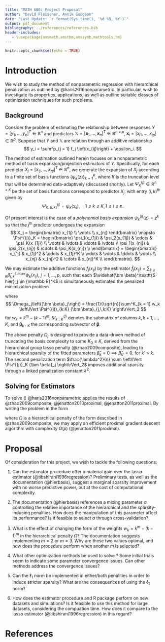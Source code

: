```yaml
---
title: "MATH 680: Project Proposal"
author: "David Fleischer, Annik Gougeon"
date: "Last Update: `r format(Sys.time(), '%d %B, %Y')`"
output: pdf_document
bibliography: ../references/references.bib
header-includes:
   - \usepackage{amsmath,amsthm,amssymb,mathtools,bm}
---
```


\newcommand{\bbeta}{{\bm \beta}}
\newcommand{\argmin}{{\text{arg min}}}
\newcommand{\X}{{\mathbb X}}
\newcommand{\R}{{\mathbb R}}
\newcommand{\eps}{\varepsilon}
\renewcommand{\phi}{\varphi}

```r
knitr::opts_chunk$set(echo = TRUE)
```

# Introduction

We wish to study the method of nonparametric regression with hierarchical penalization as outlined by @haris2016nonparametric. In particular, wish to investigate its properties, applications, as well as outline suitable classes of optimization techniques for such problems.

## Background

Consider the problem of estimating the relationship between responses $Y = \left[y_1, ..., y_n\right]^T \in \R^n$ and predictors $\X = \left[{\bm x}_1, ..., {\bm x}_n\right]^T \in \R^{n\times p}$, ${\bm x}_i = \left[x_{i1}, ..., x_{ip}\right] \in \R^p$. Suppose that $Y$ and $\X$ are relation through an additive relationship 
$$
  y_i = \sum^p_{j = 1} f_j \left(x_{ij}\right) + \epsilon_i.
$$

The method of estimation outlined herein focuses on a nonparametric method of basis expansion/projection estimators of $Y$. Specifically, for each predictor $X_j = [x_{1j}, ..., x_{nj}]^T \in \R^n$, we generate the expansion of $X_j$ according to a finite set of basis functions $\left\{\psi_k\left(z\right)\right\}^K_{k = 1}$, where $K$ is the truncation level that will be determined data-adaptively (discussed shortly). Let $\Psi^{(j)}_K \in \R^{n\times K}$ be the set of basis functions correspond to predictor $X_j$, with entry $(i, k)^\text{th}$ given by
$$
  \Psi^{(j)}_{K, (i,k)} = \psi_k(x_{ij}), \quad 1 \leq k \leq K,\, 1 \leq i \leq n.
$$

Of present interest is the case of a *polynomial basis expansion* $\psi_k^{(j)}(z) = z^k$ so that the $j^\text{th}$ predictor undergoes the expansion
$$
  X_j = 
  \begin{bmatrix}
    x_{1j} \\
    \vdots \\
    x_{nj}
  \end{bmatrix}
  \mapsto
  \Psi^{(j)}_K 
  =
  \begin{bmatrix}
    \psi_1(x_{1j}) & \psi_2(x_{1j}) & \cdots & \psi_K(x_{1j}) \\
    \vdots & \vdots & \ddots & \vdots \\
    \psi_1(x_{nj}) & \psi_2(x_{nj}) & \cdots & \psi_K(x_{nj}) \\
  \end{bmatrix} 
  =
  \begin{bmatrix}
    x_{1j} & x_{1j}^2 & \cdots & x_{1j}^K \\
    \vdots & \vdots & \ddots & \vdots \\
    x_{nj} & x_{nj}^2 & \cdots & x_{nj}^K \\
  \end{bmatrix}.
$$

We may estimate the additive functions $f_j(x_{ij})$ by the \underline{sparse additive \texttt{hierbasis}} estimator $\widehat{f}_j\left(x_{ij}\right) = \sum_{k\leq K} \widehat\beta^\texttt{S-hier}_{j,k} \psi_{k}\left(x_{ij}\right)$, $j = 1, ..., p$, such that each $\widehat\bbeta^\texttt{S-hier}_j \in \R^K$ is simultaneously estimated the penalized minimization problem
\begin{equation}\label{eqn:hierbasis}
  \left[ \widehat\bbeta^\texttt{S-hier}_1, ..., \widehat\bbeta^\texttt{S-hier}_p \right] = \underset{\bbeta_j \in \R^K}{\argmin} \left\{ \frac{1}{2n} \left\lVert Y - \sum^p_{j = 1} \Psi^{(j)}_K \bbeta_j  \right\rVert^2_2 + \lambda \sum^p_{j = 1} \Omega_j\left(\bbeta_j\right) + \frac{\lambda^2}{\sqrt{n}} \sum^p_{j = 1} \left\lVert \Psi^{(j)}_K \bbeta_j \right\rVert_2 \right\},
\end{equation}

where
$$
  \Omega_j\left(\bbeta_j\right) = \frac{1}{\sqrt{n}}\sum^K_{k = 1} w_k \left\lVert \Psi^{(j)}_{k:K} \bbeta_{j,\,k:K} \right\rVert_2
$$
for $w_k = k^m - (k - 1)^m$, $\Psi^{(j)}_{k:K}$ denotes the submatrix of columns $k, k + 1, ..., K$, and $\bbeta_{k:K}$ the corresponding subvector of $\bbeta$. 

The above penalty $\Omega_j$ is designed to provide a data-driven method of truncating the basis complexity to some $K_0 \leq K$, derived from the hierarchical group lasso penalty (@zhao2009composite), leading to hierarchical sparsity of the fitted parameters $\widehat\beta_k = 0 \implies \widehat\beta_{k'} = 0$, for $k' > k$. The second penalization term $\frac{\lambda^2}{n} \sum \left\lVert \Psi^{(j)}_K \bbeta_j \right\rVert_2$ imposes additional sparsity through a linked penalization constant $\lambda^2$.

## Solving for \texttt{hierbasis} Estimators

To solve (\ref{eqn:hierbasis}) @haris2016nonparametric applies the results of  @zhao2009composite, @jenatton2010proximal, @jenatton2011proximal. By writing the problem in the form
\begin{equation}
  \min_{v\in \R^p} \left\{ \left\lVert u - v \right\rVert^2_2 + \lambda \Omega(v) \right\},
\end{equation}

where $\Omega$ is a hierarchical penalty of the form described in @zhao2009composite, we may apply an efficient proximal gradient descent algorithm with complexity $O(p)$ (@jenatton2011proximal).

# Proposal

Of consideration for this project, we wish to tackle the following questions:

(1) Can the \texttt{hierbasis} estimator procedure offer a material gain over the lasso estimator (@tibshirani1996regression)? Preliminary tests, as well as the \texttt{hierbasis} documentation (@hierbasis), suggest a marginal sparsity improvement with no worse predictive power, but at the cost of computational complexity.

(2) The \texttt{hierbasis} documentation (@hierbasis) references a mixing parameter $\alpha$ controlling the relative importance of the hierarchical and the sparsity-inducing penalities. How does the manipulation of this parameter affect its performance? Is it feasible to select $\alpha$ through cross-validation?

(3) What is the effect of changing the form of the weights $w_k = k^m - (k - 1)^m$ in the hierarchical penalty $\Omega$? The documentation suggests implementing $m=2$ or $m=3$. Why are these two values optimal, and how does the procedure perform when another $m$ is selected?

(4) What other optimization methods be used to solve \texttt{hierbasis}? Some initial trials seem to indicate some parameter convergence issues. Can other methods address the convergence issues?

(5) Can the $\ell_1$ norm be implemented in either/both penalities in order to induce stricter sparsity? What are the consequences of using the $\ell_1$ norm? 

(6) How does the \texttt{hierbasis} estimator procedure and R package perform on new datasets and simulations? Is it feasible to use this method for large datasets, considering the compuation time. How does it compare to the lasso estimator (@tibshirani1996regression) in this regard? 

\newpage
# References














